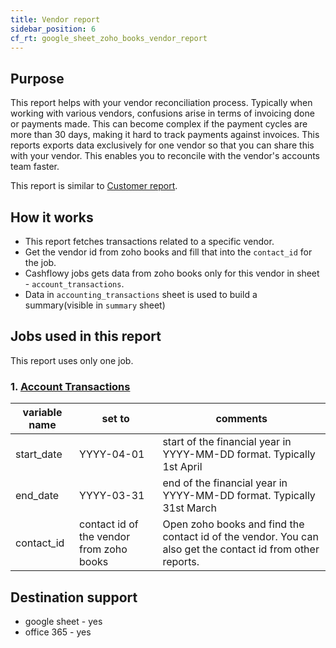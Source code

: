```yaml
---
title: Vendor report
sidebar_position: 6
cf_rt: google_sheet_zoho_books_vendor_report
---
```


<Gsheet
  src="https://docs.google.com/spreadsheets/d/1UEzUHdIZ26X8WXgeJHNAH66ZTwjSrFj2K0pyy1EDT8k/edit#gid=2109536248"
  type="report"
/>

## Purpose 
This report helps with your vendor reconciliation process. Typically when working with various vendors, confusions arise in terms of invoicing done or payments made. This can become complex if the payment cycles are more than 30 days, making it hard to track payments against invoices. This reports exports data exclusively for one vendor so that you can share this with your vendor. This enables you to reconcile with the vendor's accounts team faster. 

This report is similar to [Customer report](/library/reports/zoho_books/customer_report).

<AddReport
  template={frontMatter.cf_rt}
/>


## How it works 
- This report fetches transactions related to a specific vendor. 
- Get the vendor id from zoho books and fill that into the `contact_id` for the job. 
- Cashflowy jobs gets data from zoho books only for this vendor in sheet - `account_transactions`. 
- Data in `accounting_transactions` sheet is used to build a summary(visible in `summary` sheet) 


## Jobs used in this report
This report uses only one job.
### 1. [ Account Transactions](/library/jobs/zoho_books/fetch_account_transactions)

| variable name | set to | comments|
| --- | --- | --- | 
| start_date| YYYY-04-01 | start of the financial year in YYYY-MM-DD format. Typically 1st April |
| end_date| YYYY-03-31 | end of the financial year in YYYY-MM-DD format. Typically 31st March |
| contact_id| contact id of the vendor from zoho books | Open zoho books and find the contact id of the vendor. You can also get the contact id from other reports. |

## Destination support 
- google sheet - yes
- office 365 - yes
